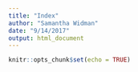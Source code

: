 ```yaml
---
title: "Index"
author: "Samantha Widman"
date: "9/14/2017"
output: html_document
---
```


```r
knitr::opts_chunk$set(echo = TRUE)
```

